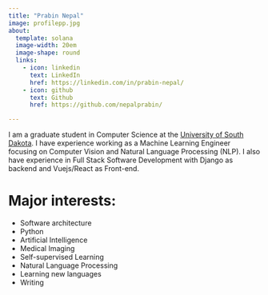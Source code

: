 ```yaml
---
title: "Prabin Nepal"
image: profilepp.jpg
about:
  template: solana
  image-width: 20em
  image-shape: round
  links:
    - icon: linkedin
      text: LinkedIn
      href: https://linkedin.com/in/prabin-nepal/
    - icon: github
      text: Github
      href: https://github.com/nepalprabin/

---
```

I am a graduate student in Computer Science at the [University of South Dakota](https://www.usd.edu/arts-and-sciences/computer-science/graduate). 
I have experience working as a Machine Learning Engineer focusing on Computer Vision and Natural Language Processing (NLP). 
I also have experience in Full Stack Software Development with Django as backend and Vuejs/React as Front-end.

# Major interests:
* Software architecture
* Python
* Artificial Intelligence
* Medical Imaging
* Self-supervised Learning
* Natural Language Processing
* Learning new languages
* Writing